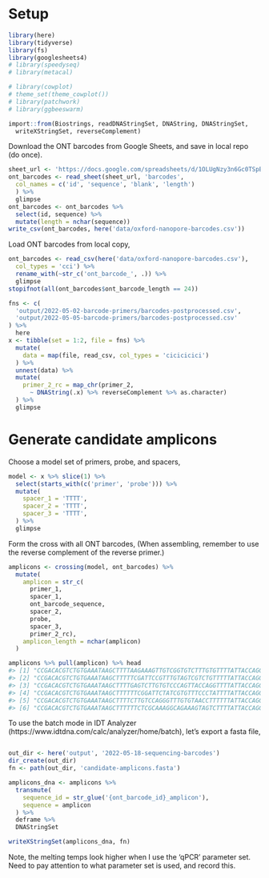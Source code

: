 

# Setup

```r
library(here)
library(tidyverse)
library(fs)
library(googlesheets4)
# library(speedyseq)
# library(metacal)

# library(cowplot)
# theme_set(theme_cowplot())
# library(patchwork)
# library(ggbeeswarm)

import::from(Biostrings, readDNAStringSet, DNAString, DNAStringSet,
  writeXStringSet, reverseComplement)
```

Download the ONT barcodes from Google Sheets, and save in local repo (do once).

```r
sheet_url <- 'https://docs.google.com/spreadsheets/d/1OLUgNzy3n6Gc0TSpBiqpHm6B2WPCaBOYvrJCqT2Iplo'
ont_barcodes <- read_sheet(sheet_url, 'barcodes', 
  col_names = c('id', 'sequence', 'blank', 'length')
  ) %>%
  glimpse
ont_barcodes <- ont_barcodes %>%
  select(id, sequence) %>%
  mutate(length = nchar(sequence))
write_csv(ont_barcodes, here('data/oxford-nanopore-barcodes.csv'))
```

Load ONT barcodes from local copy,

```r
ont_barcodes <- read_csv(here('data/oxford-nanopore-barcodes.csv'), 
  col_types = 'cci') %>%
  rename_with(~str_c('ont_barcode_', .)) %>%
  glimpse
stopifnot(all(ont_barcodes$ont_barcode_length == 24))
```



```r
fns <- c(
  'output/2022-05-02-barcode-primers/barcodes-postprocessed.csv',
  'output/2022-05-05-barcode-primers/barcodes-postprocessed.csv'
) %>%
  here
x <- tibble(set = 1:2, file = fns) %>%
  mutate(
    data = map(file, read_csv, col_types = 'cicicicici')
  ) %>%
  unnest(data) %>%
  mutate(
    primer_2_rc = map_chr(primer_2,
      ~ DNAString(.x) %>% reverseComplement %>% as.character)
  ) %>%
  glimpse
```


# Generate candidate amplicons

Choose a model set of primers, probe, and spacers,

```r
model <- x %>% slice(1) %>%
  select(starts_with(c('primer', 'probe'))) %>%
  mutate(
    spacer_1 = 'TTTT',
    spacer_2 = 'TTTT',
    spacer_3 = 'TTTT',
  ) %>%
  glimpse
```

Form the cross with all ONT barcodes,
(When assembling, remember to use the reverse complement of the reverse primer.)

```r
amplicons <- crossing(model, ont_barcodes) %>%
  mutate(
    amplicon = str_c(
      primer_1, 
      spacer_1, 
      ont_barcode_sequence, 
      spacer_2, 
      probe,
      spacer_3, 
      primer_2_rc),
    amplicon_length = nchar(amplicon)
  )

```


```r
amplicons %>% pull(amplicon) %>% head 
#> [1] "CCGACACGTCTGTGAAATAAGCTTTTAAGAAAGTTGTCGGTGTCTTTGTGTTTTATTACCAGGTCTTGGCCGGCGTTCTTTTCCTTTTAAGACCAGTGCTGGTAAGGATCT"
#> [2] "CCGACACGTCTGTGAAATAAGCTTTTTCGATTCCGTTTGTAGTCGTCTGTTTTTATTACCAGGTCTTGGCCGGCGTTCTTTTCCTTTTAAGACCAGTGCTGGTAAGGATCT"
#> [3] "CCGACACGTCTGTGAAATAAGCTTTTGAGTCTTGTGTCCCAGTTACCAGGTTTTATTACCAGGTCTTGGCCGGCGTTCTTTTCCTTTTAAGACCAGTGCTGGTAAGGATCT"
#> [4] "CCGACACGTCTGTGAAATAAGCTTTTTTCGGATTCTATCGTGTTTCCCTATTTTATTACCAGGTCTTGGCCGGCGTTCTTTTCCTTTTAAGACCAGTGCTGGTAAGGATCT"
#> [5] "CCGACACGTCTGTGAAATAAGCTTTTCTTGTCCAGGGTTTGTGTAACCTTTTTTATTACCAGGTCTTGGCCGGCGTTCTTTTCCTTTTAAGACCAGTGCTGGTAAGGATCT"
#> [6] "CCGACACGTCTGTGAAATAAGCTTTTTTCTCGCAAAGGCAGAAAGTAGTCTTTTATTACCAGGTCTTGGCCGGCGTTCTTTTCCTTTTAAGACCAGTGCTGGTAAGGATCT"
```

To use the batch mode in IDT Analyzer (https://www.idtdna.com/calc/analyzer/home/batch), let's export a fasta file,

```r

```



```r
out_dir <- here('output', '2022-05-18-sequencing-barcodes')
dir_create(out_dir)
fn <- path(out_dir, 'candidate-amplicons.fasta')

amplicons_dna <- amplicons %>%
  transmute(
    sequence_id = str_glue('{ont_barcode_id}_amplicon'),
    sequence = amplicon
  ) %>%
  deframe %>%
  DNAStringSet

writeXStringSet(amplicons_dna, fn)
```

Note, the melting temps look higher when I use the 'qPCR' parameter set.
Need to pay attention to what parameter set is used, and record this.
